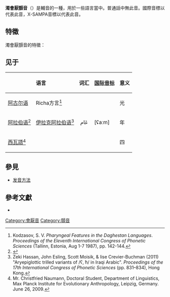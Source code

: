 {{expand|time=2013-10-01T15:49:26+00:00}}
{{Infobox IPA
|ipa symbol=ʢ
|ipa number=174
|decimal=674
|x-sampa=<\
|kirshenbaum=
|braille=35
|braille2=;
|imagefile=Voiced epiglottal fricative (vector).svg
|imagesize=150px
}}
'''濁會厭顫音'''（{{Lang|en|voiced epiglottal trill}}）是輔音的一種，用於一些語言當中。普通話中無此音。國際音標以{{ipa|{{尖括号|ʢ}}}}代表此音，X-SAMPA音標以{{尖括号|<\}}代表此音。

== 特徵 ==
濁會厭顫音的特徵：
{{顫音}}
{{會厭音}}
{{濁音}}
{{口腔輔音}}
{{中央輔音}}
{{肺部氣流音}}

== 见于 ==
{| class="wikitable"
! colspan="2" | 语言 !! 词汇!! [[国际音标|国际音标]] !! 意义 !! 注释
|-
|[[阿古尔语|阿古尔语]] || Richa方言<ref>Kodzasov, S. V. ''Pharyngeal Features in the Daghestan Languages''. ''Proceedings of the Eleventh International Congress of Phonetic Sciences'' (Tallinn, Estonia, Aug 1-7 1987), pp. 142-144.</ref>
| 
| {{IPA|[ʢakʷ]}}
| 光
|
|-
| [[阿拉伯语|阿拉伯语]]<ref>{{Harvcoltxt|Ladefoged|Maddieson|1996|pp=167–168}}</ref> || [[伊拉克阿拉伯语|伊拉克阿拉伯语]]<ref>Zeki Hassan, John Esling, Scott Moisik, & lise Crevier-Buchman (2011) "Aryepiglottic trilled variants of /ʕ, ħ/ in Iraqi Arabic".  ''Proceedings of the 17th  International Congress of Phonetic Sciences'' (pp. 831–834), Hong Kong.</ref> || align="center" | عَام 
|[ʢaːm]||年
|和[[现代标准阿拉伯语|现代标准阿拉伯语]]和其它[[阿拉伯语变体|阿拉伯语变体]]{{IPA|/ʕ/}}(ﻉ) 。参见[[阿拉伯语音系|阿拉伯语音系]]
|-
| colspan="2" | [[西瓦語|西瓦語]]<ref>Mr. Christfried Naumann, Doctoral Student, Department of Linguistics, Max Planck Institute for Evolutionary Anthropology, Leipzig, Germany. June 26, 2009.</ref>
| 
| {{IPA|[arˤbˤəʢa]}}
| 四
| 
|}

==參見==
* [[发音方法|发音方法]]

==參考文獻==
* {{citation
|last=Ladefoged
|first=Peter
|authorlink=:en:Peter Ladefoged
|last2=Maddieson
|first2=Ian
|authorlink2=Ian Maddieson
|year=1996
|title=The Sounds of the World's Languages
|location=Oxford
|publisher=Blackwell
|ISBN=0-631-19815-6
}}

{{Consonants}}

[[Category:會厭音|Category:會厭音]]
[[Category:顫音|Category:顫音]]